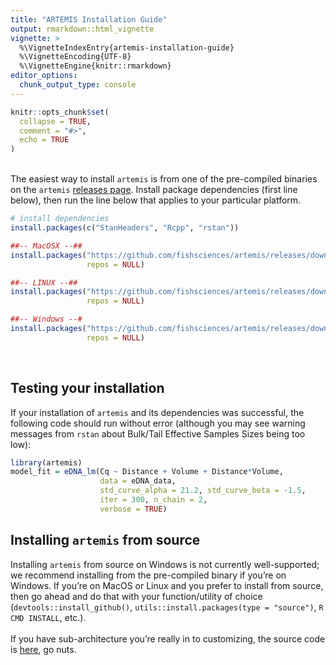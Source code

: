 ```yaml
---
title: "ARTEMIS Installation Guide"
output: rmarkdown::html_vignette
vignette: >
  %\VignetteIndexEntry{artemis-installation-guide}
  %\VignetteEncoding{UTF-8}
  %\VignetteEngine{knitr::rmarkdown}
editor_options: 
  chunk_output_type: console
---
```


```r
knitr::opts_chunk$set(
  collapse = TRUE,
  comment = "#>",
  echo = TRUE
)
```

<br>
The easiest way to install `artemis` is from one of the pre-compiled binaries on the `artemis` [releases page](https://github.com/fishsciences/artemis/releases).  Install package dependencies (first line below), then run the line below that applies to your particular platform. 


```r
# install dependencies
install.packages(c("StanHeaders", "Rcpp", "rstan"))

##-- MacOSX --##
install.packages("https://github.com/fishsciences/artemis/releases/download/v0.9/artemis_0.9.0_R_OSX.tgz",
                 repos = NULL)

##-- LINUX --##
install.packages("https://github.com/fishsciences/artemis/releases/download/v0.9/artemis_0.9.0_R_x86_64-pc-linux-gnu.tar.gz", 
                 repos = NULL)

##-- Windows --#
install.packages("https://github.com/fishsciences/artemis/releases/download/v0.9/artemis.zip", 
                 repos = NULL)


```
<br>

## Testing your installation

If your installation of `artemis` and its dependencies was successful, the following code should run without error (although you may see warning messages from `rstan` about Bulk/Tail Effective Samples Sizes being too low):

```r

library(artemis)
model_fit = eDNA_lm(Cq ~ Distance + Volume + Distance*Volume, 
                    data = eDNA_data,
                    std_curve_alpha = 21.2, std_curve_beta = -1.5,
                    iter = 300, n_chain = 2,
                    verbose = TRUE)

```


## Installing `artemis` from source

Installing `artemis` from source on Windows is not currently well-supported; we recommend installing from the pre-compiled binary if you're on Windows.  If you're on MacOS or Linux and you prefer to install from source, then go ahead and do that with your function/utility of choice (`devtools::install_github()`, `utils::install.packages(type = "source")`, `R CMD INSTALL`, etc.).  
<br>
If you have sub-architecture you're really in to customizing, the source code is [here](https://github.com/fishsciences/artemis/releases), go nuts.

<br>
